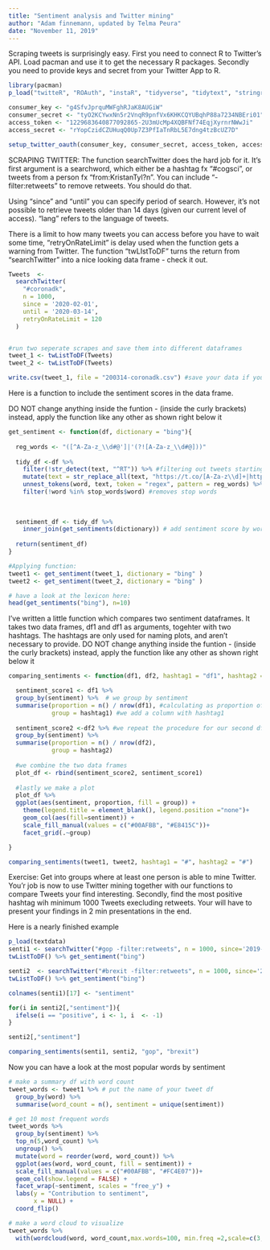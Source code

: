 ```yaml
---
title: "Sentiment analysis and Twitter mining"
author: "Adam finnemann, updated by Telma Peura"
date: "November 11, 2019"
---
```

  
  
  
Scraping tweets is surprisingly easy. First you need to connect R to Twitter's API. Load pacman and use it to get the necessary R packages. Secondly you need to provide keys and secret from your Twitter App to R.

```r
library(pacman)
p_load("twitteR", "ROAuth", "instaR", "tidyverse", "tidytext", "stringr") #packages for webscraping from R

consumer_key <- "g4SfvJprquMWFghRJaK8AUGiW"
consumer_secret <- "tyO2KCYwxNn5r2VnqR9pnfVx6KHKCQYUBqhP88a7234NBEri01"
access_token <- "1229683640877092865-2U3mUcMp4XQBFNf74EqjXyrnrNWwJi"
access_secret <- "rYopCzidCZUHuqQ0Up7Z3PfIaTnRbL5E7dng4tzBcUZ7D"

setup_twitter_oauth(consumer_key, consumer_secret, access_token, access_secret)


```

SCRAPING TWITTER:
The function searchTwitter does the hard job for it. It's first argument is a searchword, which either be a hashtag fx "#cogsci", or tweets from a person fx "from:KristanTyl?n". You can include "-filter:retweets" to remove retweets. You should do that.

Using "since" and "until" you can specify period of search. However, it's not possible to retrieve tweets older than 14 days (given our current level of access). 
"lang" refers to the language of tweets. 

There is a limit to how many tweets you can access before you have to wait some time, "retryOnRateLimit" is delay used when the function gets a warning from Twitter.
The function "twLIstToDF" turns the return from "searchTwitter" into a nice looking data frame - check it out.
```r

Tweets  <-
  searchTwitter(
    "#coronadk",
    n = 1000,
    since = '2020-02-01',
    until = '2020-03-14',
    retryOnRateLimit = 120
  )


#run two seperate scrapes and save them into different dataframes
tweet_1 <- twListToDF(Tweets)
tweet_2 <- twListToDF(Tweets)

write.csv(tweet_1, file = "200314-coronadk.csv") #save your data if you want to.


```



Here is a function to include the sentiment scores in the data frame.

DO NOT change anything inside the funtion - (inside the curly brackets)
instead, apply the function like any other as shown right below it
```r
get_sentiment <- function(df, dictionary = "bing"){
  
  reg_words <- "([^A-Za-z_\\d#@']|'(?![A-Za-z_\\d#@]))"
  
  tidy_df <-df %>%
    filter(!str_detect(text, "^RT")) %>% #filtering out tweets starting with RT: retweets
    mutate(text = str_replace_all(text, "https://t.co/[A-Za-z\\d]+|http://[A-Za-z\\d]+|&amp;|&lt;|&gt;|RT|https", "")) %>% #removes homepage adresses and unecessary stuff
    unnest_tokens(word, text, token = "regex", pattern = reg_words) %>% #removes unnests text document
    filter(!word %in% stop_words$word) #removes stop words
  
  
  
  sentiment_df <- tidy_df %>% 
    inner_join(get_sentiments(dictionary)) # add sentiment score by word
  
  return(sentiment_df)
}

#Applying function:
tweet1 <- get_sentiment(tweet_1, dictionary = "bing" )
tweet2 <- get_sentiment(tweet_2, dictionary = "bing" )

# have a look at the lexicon here:
head(get_sentiments("bing"), n=10)

```


I've written a little function which compares two sentiment dataframes.
It takes two data frames, df1 and df1 as arguments, togehter with two hashtags. The hashtags are only used for naming plots, and aren't necessary to provide.
DO NOT change anything inside the funtion - (inside the curly brackets)
instead, apply the function like any other as shown right below it
```r

comparing_sentiments <- function(df1, df2, hashtag1 = "df1", hashtag2 = "df2") {

  sentiment_score1 <- df1 %>%
  group_by(sentiment) %>%  # we group by sentiment
  summarise(proportion = n() / nrow(df1), #calculating as proportion of total tweets
            group = hashtag1) #we add a column with hashtag1
  
  sentiment_score2 <-df2 %>% #we repeat the procedure for our second df 
  group_by(sentiment) %>% 
  summarise(proportion = n() / nrow(df2),
            group = hashtag2)
  
  #we combine the two data frames
  plot_df <- rbind(sentiment_score2, sentiment_score1)
  
  #lastly we make a plot
  plot_df %>%  
  ggplot(aes(sentiment, proportion, fill = group)) +
    theme(legend.title = element_blank(), legend.position ="none")+
    geom_col(aes(fill=sentiment)) +
    scale_fill_manual(values = c("#00AFBB", "#E8415C"))+
    facet_grid(.~group)

}

comparing_sentiments(tweet1, tweet2, hashtag1 = "#", hashtag2 = "#")

```

Exercise: 
Get into groups where at least one person is able to mine Twitter. You'r job is now to use Twitter mining together with our functions to compare Tweets your find interesting. Secondly, find the most positive hashtag wih minimum 1000 Tweets execluding retweets.
Your will have to present your findings in 2 min presentations in the end. 

Here is a nearly finished example
```r

p_load(textdata)
senti1 <- searchTwitter("#gop -filter:retweets", n = 1000, since='2019-11-02', until='2019-11-09', lang = "en", retryOnRateLimit = 120) %>% 
twListToDF() %>% get_sentiment("bing")

senti2  <- searchTwitter("#brexit -filter:retweets", n = 1000, since='2019-11-02', until='2019-11-09', lang = "en", retryOnRateLimit = 120) %>%
twListToDF() %>% get_sentiment("bing")

colnames(senti1)[17] <- "sentiment"

for(i in senti2[,"sentiment"]){
  ifelse(i == "positive", i <- 1, i  <- -1)
}

senti2[,"sentiment"]

comparing_sentiments(senti1, senti2, "gop", "brexit")

```

Now you can have a look at the most popular words by sentiment
```r
# make a summary df with word count
tweet_words <- tweet1 %>% # put the name of your tweet df
  group_by(word) %>%
  summarise(word_count = n(), sentiment = unique(sentiment))

# get 10 most frequent words
tweet_words %>%
  group_by(sentiment) %>%
  top_n(5,word_count) %>%
  ungroup() %>%
  mutate(word = reorder(word, word_count)) %>%
  ggplot(aes(word, word_count, fill = sentiment)) +
  scale_fill_manual(values = c("#00AFBB", "#FC4E07"))+
  geom_col(show.legend = FALSE) +
  facet_wrap(~sentiment, scales = "free_y") +
  labs(y = "Contribution to sentiment",
       x = NULL) +
  coord_flip()

# make a word cloud to visualize
tweet_words %>%
  with(wordcloud(word, word_count,max.words=100, min.freq =2,scale=c(3,.2)))


```

